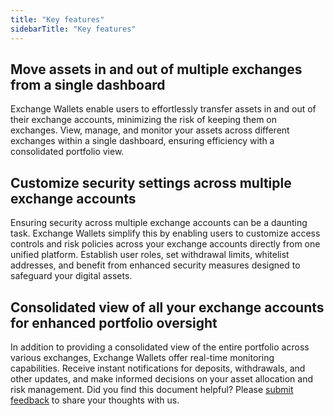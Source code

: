 ```yaml
---
title: "Key features"
sidebarTitle: "Key features"
---
```


## Move assets in and out of multiple exchanges from a single dashboard
Exchange Wallets enable users to effortlessly transfer assets in and out of their exchange accounts, minimizing the risk of keeping them on exchanges. View, manage, and monitor your assets across different exchanges within a single dashboard, ensuring efficiency with a consolidated portfolio view.

## Customize security settings across multiple exchange accounts
Ensuring security across multiple exchange accounts can be a daunting task. Exchange Wallets simplify this by enabling users to customize access controls and risk policies across your exchange accounts directly from one unified platform. Establish user roles, set withdrawal limits, whitelist addresses, and benefit from enhanced security measures designed to safeguard your digital assets.

## Consolidated view of all your exchange accounts for enhanced portfolio oversight
In addition to providing a consolidated view of the entire portfolio across various exchanges, Exchange Wallets offer real-time monitoring capabilities. Receive instant notifications for deposits, withdrawals, and other updates, and make informed decisions on your asset allocation and risk management.
<Tip>Did you find this document helpful? Please [submit feedback](https://forms.zohopublic.com/cobo/form/DocumentFeedbackForm/formperma/QvLOhxJv1_JMsJ-1dleZ8Itb_7rzN-LtgvsDdxosoVI) to share your thoughts with us.</Tip>
